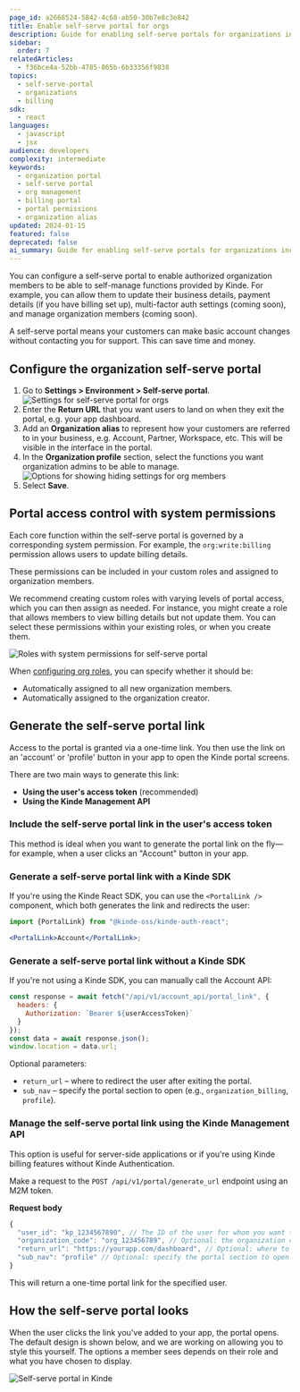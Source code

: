 ```yaml
---
page_id: a2668524-5842-4c68-ab50-30b7e8c3e842
title: Enable self-serve portal for orgs
description: Guide for enabling self-serve portals for organizations including business details management, billing access, permission controls, and portal link generation methods.
sidebar:
  order: 7
relatedArticles:
  - f36bce4a-52bb-4785-865b-6b33356f9838
topics:
  - self-serve-portal
  - organizations
  - billing
sdk:
  - react
languages:
  - javascript
  - jsx
audience: developers
complexity: intermediate
keywords:
  - organization portal
  - self-serve portal
  - org management
  - billing portal
  - portal permissions
  - organization alias
updated: 2024-01-15
featured: false
deprecated: false
ai_summary: Guide for enabling self-serve portals for organizations including business details management, billing access, permission controls, and portal link generation methods.
---
```


You can configure a self-serve portal to enable authorized organization members to be able to self-manage functions provided by Kinde. For example, you can allow them to update their business details, payment details (if you have billing set up), multi-factor auth settings (coming soon), and manage organization members (coming soon).

A self-serve portal means your customers can make basic account changes without contacting you for support. This can save time and money.

## Configure the organization self-serve portal

1. Go to **Settings > Environment > Self-serve portal**.
   ![Settings for self-serve portal for orgs](https://imagedelivery.net/skPPZTHzSlcslvHjesZQcQ/81169031-611b-402a-20f7-47c84f53b600/public)
2. Enter the **Return URL** that you want users to land on when they exit the portal, e.g. your app dashboard.
3. Add an **Organization alias** to represent how your customers are referred to in your business, e.g. Account, Partner, Workspace, etc. This will be visible in the interface in the portal.
4. In the **Organization profile** section, select the functions you want organization admins to be able to manage.
   ![Options for showing hiding settings for org members](https://imagedelivery.net/skPPZTHzSlcslvHjesZQcQ/13cf1ec6-bbe1-4059-4c78-b97d94b2b200/public)
5. Select **Save**.

## Portal access control with system permissions

Each core function within the self-serve portal is governed by a corresponding system permission. For example, the `org:write:billing` permission allows users to update billing details.

These permissions can be included in your custom roles and assigned to organization members.

We recommend creating custom roles with varying levels of portal access, which you can then assign as needed. For instance, you might create a role that allows members to view billing details but not update them. You can select these permissions within your existing roles, or when you create them.

![Roles with system permissions for self-serve portal](https://imagedelivery.net/skPPZTHzSlcslvHjesZQcQ/1e90e72e-00d5-4063-8d34-79d1a9b8f000/public)

When [configuring org roles](/billing/get-started/add-billing-role/), you can specify whether it should be:

- Automatically assigned to all new organization members.
- Automatically assigned to the organization creator.

## Generate the self-serve portal link

Access to the portal is granted via a one-time link. You then use the link on an 'account' or 'profile' button in your app to open the Kinde portal screens. 

There are two main ways to generate this link:

- **Using the user's access token** (recommended)
- **Using the Kinde Management API**

### Include the self-serve portal link in the user's access token

This method is ideal when you want to generate the portal link on the fly—for example, when a user clicks an "Account" button in your app.

### Generate a self-serve portal link with a Kinde SDK

If you're using the Kinde React SDK, you can use the `<PortalLink />` component, which both generates the link and redirects the user:

```jsx
import {PortalLink} from "@kinde-oss/kinde-auth-react";

<PortalLink>Account</PortalLink>;
```

### Generate a self-serve portal link without a Kinde SDK

If you're not using a Kinde SDK, you can manually call the Account API:

```js
const response = await fetch("/api/v1/account_api/portal_link", {
  headers: {
    Authorization: `Bearer ${userAccessToken}`
  }
});
const data = await response.json();
window.location = data.url;
```

Optional parameters:

- `return_url` – where to redirect the user after exiting the portal.
- `sub_nav` – specify the portal section to open (e.g., `organization_billing`, `profile`).

### Manage the self-serve portal link using the Kinde Management API

This option is useful for server-side applications or if you're using Kinde billing features without Kinde Authentication.

Make a request to the `POST /api/v1/portal/generate_url` endpoint using an M2M token.

**Request body**

```js
{
  "user_id": "kp_1234567890", // The ID of the user for whom you want to generate the portal link
  "organization_code": "org_123456789", // Optional: the organization code for which the portal link is generated
  "return_url": "https://yourapp.com/dashboard", // Optional: where to redirect the user after exiting the portal
  "sub_nav": "profile" // Optional: specify the portal section to open (e.g., `organization_billing`, `profile`)
}
```

This will return a one-time portal link for the specified user.

## How the self-serve portal looks

When the user clicks the link you've added to your app, the portal opens. The default design is shown below, and we are working on allowing you to style this yourself. The options a member sees depends on their role and what you have chosen to display.

![Self-serve portal in Kinde](https://imagedelivery.net/skPPZTHzSlcslvHjesZQcQ/fb38548b-e530-4dfa-68b3-29ef2f287700/public)

